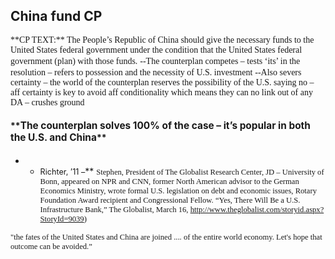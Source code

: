 ==China fund CP== 

<span style="font-family: 'Times New Roman',Times,serif;">**CP TEXT:** The People’s Republic of China should give the necessary funds to the United States federal government under the condition that the United States federal government (plan) with those funds.</span>
<span style="font-family: 'Times New Roman',Times,serif;"> --The counterplan competes – tests ‘its’ in the resolution – refers to possession and the necessity of U.S. investment</span>
<span style="font-family: 'Times New Roman',Times,serif;"> --Also severs certainty – the world of the counterplan reserves the possibility of the U.S. saying no – aff certainty is key to avoid aff conditionality which means they can no link out of any DA – crushes ground</span>

====**<span style="font-size: 110%;">The counterplan solves 100% of the case – it’s popular in both the U.S. and China</span>**==== 
**<span style="font-size: 90%;">Richter, ’11 –</span>** <span style="font-family: 'Times New Roman',Times,serif; font-size: 90%;">Stephen, President of The Globalist Research Center, JD – University of Bonn, appeared on NPR and CNN, former North American advisor to the German Economics Ministry, wrote formal U.S. legislation on debt and economic issues, Rotary Foundation Award recipient and Congressional Fellow. “Yes, There Will Be a U.S. Infrastructure Bank,” The Globalist, March 16, http://www.theglobalist.com/storyid.aspx?StoryId=9039)</span>

<span style="font-family: 'Times New Roman',Times,serif; font-size: 90%;">"the fates of the United States and China are joined .... of the entire world economy. Let's hope that outcome can be avoided.” </span>
